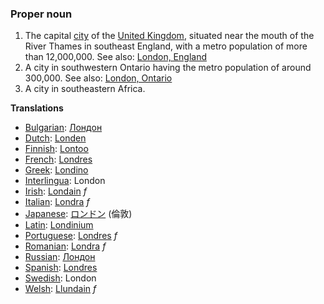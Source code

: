 ===Proper noun===

#The capital [[city]] of the [[United Kingdom]], situated near the mouth of the River Thames in southeast England, with a metro population of more than 12,000,000. See also: [[en:London, England|London, England]]
#A city in southwestern Ontario having the metro population of around 300,000. See also: [[en:London, Ontario|London, Ontario]]
#A city in southeastern Africa.

'''Translations'''

*[[Bulgarian]]: [[Лондон]]
*[[Dutch]]: [[Londen]]
*[[Finnish]]: [[Lontoo]]
*[[French]]: [[Londres]]
*[[Greek]]: [[Londino]]
*[[Interlingua]]: London
*[[Irish]]: [[Londain]] ''f''
*[[Italian]]: [[Londra]] ''f''
*[[Japanese]]: [[ロンドン]] (倫敦)
*[[Latin]]: [[Londinium]]
*[[Portuguese]]: [[Londres]] ''f''
*[[Romanian]]: [[Londra]] ''f''
*[[Russian]]: [[Лондон]]
*[[Spanish]]: [[Londres]]
*[[Swedish]]: London
*[[Welsh]]: [[Llundain]] ''f''